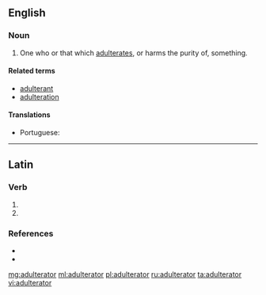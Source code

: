 ==English==

===Noun===
{{en-noun}}

# One who or that which [[adulterate]]s, or harms the purity of, something.

====Related terms====
* [[adulterant]]
* [[adulteration]]

====Translations====
{{trans-top|one who adulterates}}
* Portuguese: {{t|pt|adulterador|m}}
{{trans-mid}}
{{trans-bottom}}

----

==Latin==

===Verb===
{{la-verb-form|adulterātor}}

# {{inflection of|adulterō||2|s|futr|pasv|impr|lang=la}}
# {{inflection of|adulterō||3|s|futr|pasv|impr|lang=la}}

===References===
* {{R:L&S}}
* {{R:Gaffiot}}

[[mg:adulterator]]
[[ml:adulterator]]
[[pl:adulterator]]
[[ru:adulterator]]
[[ta:adulterator]]
[[vi:adulterator]]